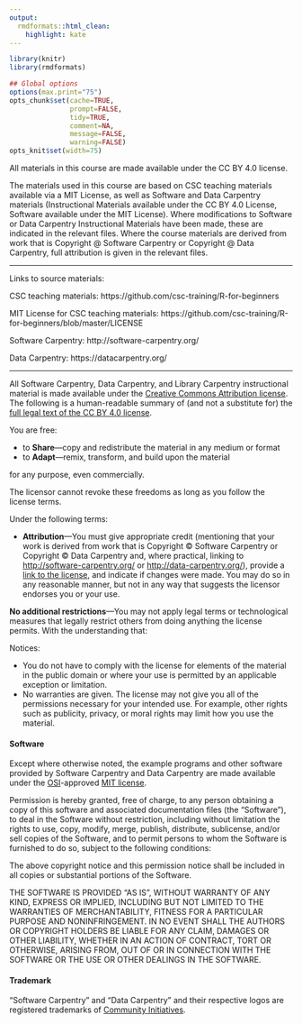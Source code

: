 ```yaml
---
output:
  rmdformats::html_clean:
    highlight: kate
---
```



```r
library(knitr)
library(rmdformats)

## Global options
options(max.print="75")
opts_chunk$set(cache=TRUE,
               prompt=FALSE,
               tidy=TRUE,
               comment=NA,
               message=FALSE,
               warning=FALSE)
opts_knit$set(width=75)
```

All materials in this course are made available under the CC BY 4.0 license.

The materials used in this course are based on CSC teaching materials available via a MIT License, as well as Software and Data Carpentry materials (Instructional Materials available under the CC BY 4.0 License, Software available under the MIT License). Where modifications to Software or Data Carpentry Instructional Materials have been made, these are indicated in the relevant files. Where the course materials are derived from work that is Copyright @ Software Carpentry or Copyright @ Data Carpentry, full attribution is given in the relevant files.

---

Links to source materials:

CSC teaching materials: https://github.com/csc-training/R-for-beginners

MIT License for CSC teaching materials: https://github.com/csc-training/R-for-beginners/blob/master/LICENSE

Software Carpentry: http://software-carpentry.org/

Data Carpentry: https://datacarpentry.org/ 

---

All Software Carpentry, Data Carpentry, and Library Carpentry instructional material is made available under the [Creative Commons Attribution license](https://creativecommons.org/licenses/by/4.0/). The following is a human-readable summary of (and not a substitute for) the [full legal text of the CC BY 4.0 license](https://creativecommons.org/licenses/by/4.0/legalcode).

You are free:

- to **Share**---copy and redistribute the material in any medium or format
- to **Adapt**---remix, transform, and build upon the material

for any purpose, even commercially.

The licensor cannot revoke these freedoms as long as you follow the license terms.

Under the following terms:

- **Attribution**---You must give appropriate credit (mentioning that your work is derived from work that is Copyright © Software Carpentry or Copyright © Data Carpentry and, where practical, linking to [http://software-carpentry.org/](http://software-carpentry.org/) or [http://data-carpentry.org/](http://data-carpentry.org/)), provide a [link to the license](https://creativecommons.org/licenses/by/4.0/), and indicate if changes were made. You may do so in any reasonable manner, but not in any way that suggests the licensor endorses you or your use.

**No additional restrictions**---You may not apply legal terms or technological measures that legally restrict others from doing anything the license permits. With the understanding that:

Notices:

- You do not have to comply with the license for elements of the material in the public domain or where your use is permitted by an applicable exception or limitation.
- No warranties are given. The license may not give you all of the permissions necessary for your intended use. For example, other rights such as publicity, privacy, or moral rights may limit how you use the material.

#### Software

Except where otherwise noted, the example programs and other software provided by Software Carpentry and Data Carpentry are made available under the [OSI](https://opensource.org)-approved [MIT license](https://opensource.org/licenses/mit-license.html).

Permission is hereby granted, free of charge, to any person obtaining a copy of this software and associated documentation files (the "Software"), to deal in the Software without restriction, including without limitation the rights to use, copy, modify, merge, publish, distribute, sublicense, and/or sell copies of the Software, and to permit persons to whom the Software is furnished to do so, subject to the following conditions:

The above copyright notice and this permission notice shall be included in all copies or substantial portions of the Software.

THE SOFTWARE IS PROVIDED "AS IS", WITHOUT WARRANTY OF ANY KIND, EXPRESS OR IMPLIED, INCLUDING BUT NOT LIMITED TO THE WARRANTIES OF MERCHANTABILITY, FITNESS FOR A PARTICULAR PURPOSE AND NONINFRINGEMENT. IN NO EVENT SHALL THE AUTHORS OR COPYRIGHT HOLDERS BE LIABLE FOR ANY CLAIM, DAMAGES OR OTHER LIABILITY, WHETHER IN AN ACTION OF CONTRACT, TORT OR OTHERWISE, ARISING FROM, OUT OF OR IN CONNECTION WITH THE SOFTWARE OR THE USE OR OTHER DEALINGS IN THE SOFTWARE.

#### Trademark

"Software Carpentry" and "Data Carpentry" and their respective logos are registered trademarks of [Community Initiatives](http://communityin.org/).